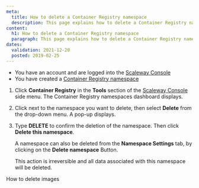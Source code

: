 ```yaml
---
meta:
  title: How to delete a Container Registry namespace
  description: This page explains how to delete a Container Registry namespace.
content:
  h1: How to delete a Container Registry namespace
  paragraph: This page explains how to delete a Container Registry namespace.
dates:
  validation: 2021-12-20
  posted: 2019-02-25
---
```


<Message type="requirement">

- You have an account and are logged into the [Scaleway Console](https://console.scaleway.com) 
- You have created a [Container Registry namespace](/compute/container-registry/how-to/create-namespace)

</Message>

1. Click **Container Registry** in the **Tools** section of the [Scaleway Console](https://console.scaleway.com) side menu. The Container Registry namespaces dashboard displays.

2. Click <Icon name="more" /> next to the namespace you want to delete, then select **Delete** from the drop-down menu. A pop-up displays. 
    <Lightbox src="scaleway-registry_delete_namespace.png" />

3. Type **DELETE** to confirm the deletion of the namespace. Then click **Delete this namespace**.

    <Message type="tip">

    A namespace can also be deleted from the **Namespace Settings** tab, by clicking on the **Delete namespace** Button.

    </Message>

    <Message type="important">

    This action is irreversible and all data associated with this namespace will be deleted.

    </Message>

<Navigation title="See Also">
  <PreviousButton to="/compute/container-registry/how-to/delete-image/">How to delete images</PreviousButton>
</Navigation>
